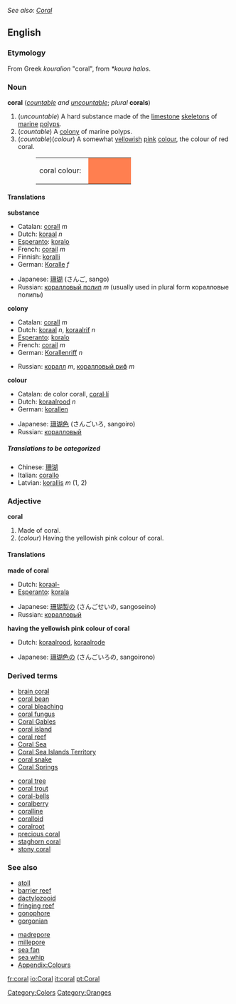 ''See also: [[Coral]]''
{{wikipedia}}
==English==
===Etymology===
From Greek ''kouralion'' "coral", from ''*koura halos''.
===Noun===
'''coral''' (''[[countable]] and [[uncountable]]''; ''plural'' '''corals''')

#(''uncountable'') A hard substance made of the [[limestone]] [[skeleton]]s of [[marine]] [[polyp]]s.
#(''countable'') A [[colony]] of marine polyps.
#(''countable'')(''colour'') A somewhat [[yellowish]] [[pink]] [[colour]], the colour of red coral.
#:<table><tr><td>coral colour: &nbsp;</td><td bgcolor="#FF7F50" width="80">&nbsp; </td></tr></table>

====Translations====
'''substance'''
{{top}}
*Catalan: [[corall]] ''m''
*Dutch: [[koraal]] ''n''
*[[Esperanto]]: [[koralo]]
*French: [[corail]] ''m''
*Finnish: [[koralli]]
*German: [[Koralle]] ''f''
{{mid}}
*Japanese: [[珊瑚]] (さんご, sango)
*Russian: [[коралловый полип]] ''m'' (usually used in plural form коралловые полипы)
{{bottom}}

'''colony'''
{{top}}
*Catalan: [[corall]] ''m''
*Dutch: [[koraal]] ''n'', [[koraalrif]] ''n''
*[[Esperanto]]: [[koralo]]
*French: [[corail]] ''m''
*German: [[Korallenriff]] ''n''
{{mid}}
*Russian: [[коралл]] ''m'', [[коралловый риф]] ''m''
{{bottom}}

'''colour'''
{{top}}
*Catalan: de color corall, [[coral·lí]]
*Dutch: [[koraalrood]] ''n''
*German: [[korallen]]
{{mid}}
*Japanese: [[珊瑚色]] (さんごいろ, sangoiro)
*Russian: [[коралловый]]
{{bottom}}

=====Translations to be categorized=====
{{checktrans}}
<!--Remove this section once all of the translations below have been moved into the tables above.-->
*Chinese: [[珊瑚]]
*Italian: [[corallo]]
*Latvian: [[korallis]] ''m'' (1, 2)

===Adjective===
'''coral'''
#Made of coral.
#(''colour'') Having the yellowish pink colour of coral.

====Translations====
'''made of coral'''
{{top}}
*Dutch: [[koraal-]]
*[[Esperanto]]: [[korala]]
{{mid}}
*Japanese: [[珊瑚製の]] (さんごせいの, sangoseino)
*Russian: [[коралловый]]
{{bottom}}

'''having the yellowish pink colour of coral'''
{{top}}
*Dutch: [[koraalrood]], [[koraalrode]]
{{mid}}
*Japanese: [[珊瑚色の]] (さんごいろの, sangoirono)
{{bottom}}

===Derived terms===
{{top}}
*[[brain coral]]
*[[coral bean]]
*[[coral bleaching]]
*[[coral fungus]]
*[[Coral Gables]]
*[[coral island]]
*[[coral reef]]
*[[Coral Sea]]
*[[Coral Sea Islands Territory]]
*[[coral snake]]
*[[Coral Springs]]
{{mid}}
*[[coral tree]]
*[[coral trout]]
*[[coral-bells]]
*[[coralberry]]
*[[coralline]]
*[[coralloid]]
*[[coralroot]]
*[[precious coral]]
*[[staghorn coral]]
*[[stony coral]]
{{bottom}}
===See also===
{{top}}
*[[atoll]]
*[[barrier reef]]
*[[dactylozooid]]
*[[fringing reef]]
*[[gonophore]]
*[[gorgonian]]
{{mid}}
*[[madrepore]]
*[[millepore]]
*[[sea fan]]
*[[sea whip]]
*[[Wiktionary_Appendix:Colours|Appendix:Colours]]
{{bottom}}

[[Category:Colors]]
[[Category:Oranges]]

[[fr:coral]]
[[io:Coral]]
[[it:coral]]
[[pt:Coral]]